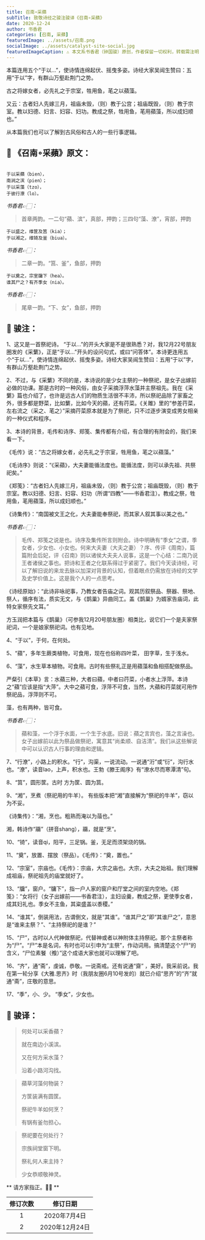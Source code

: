 ```yaml
---
title: 召南∘采蘋
subTitle: 致敬诗经之骏注骏译《召南∘采蘋》 
date: 2020-12-24 
author: 书香君
categories: [召南, 采蘋]
featuredImage: ../assets/召南.png
socialImage: ../assets/catalyst-site-social.jpg
featuredImageCaption: ⚠️️ 本文系书香君（钟国骏）原创，作者保留一切权利，转载需注明出处。
---
```


本篇连用五个“于以…”，使诗情连绵起伏、摇曳多姿。诗经大家吴闿生赞曰：五用“于以”字，有群山万壑赴荆门之势。

古之将嫁女者，必先礼之于宗室，牲用鱼，芼之以蘋藻。

又云：古者妇人先嫁三月，祖庙未毁，（则）教于公宫；祖庙既毁，（则）教于宗室。教以妇德、妇言、妇容、妇功。教成之祭，牲用鱼，芼用蘋藻，所以成妇顺也。”

从本篇我们也可以了解到古风俗和古人的一些行事逻辑。

## 🌼 《召南∘采蘋》原文：
```

于以采蘋（bien），
南涧之滨（pien）；
于以采藻（tzo），
于彼行潦（lo）。

```
*书香君👉🏻：* 

> 首章两韵。一二句“蘋、滨”，真部，押韵；三四句“藻、潦”，宵部，押韵

```
于以盛之，维筐及筥（kia）；
于以湘之，维锜及釜（biua）。

```
*书香君👉🏻：* 

> 二章一韵。“筥、釜”，鱼部，押韵

```
于以奠之，宗室牖下（hea）。
谁其尸之？有齐季女（nia）。

```
*书香君👉🏻：* 

> 尾章一韵。“下、女”，鱼部，押韵

## 🍁️ 骏注：

1、这又是一首祭祀诗。
“于以…”的开头大家是不是很熟悉？对，我12月22号朋友圈发的《采蘩》，正是“于以…”开头的设问句式，或曰“问答体”。本诗更连用五个“于以…”，使诗情连绵起伏、摇曳多姿。诗经大家吴闿生赞曰：五用“于以”字，有群山万壑赴荆门之势。

2、不过，与《采蘩》不同的是，本诗说的是少女主祭的一种祭祀，是女子出嫁前必做的功课。那是古时的一种风俗，由女子采摘浮萍水藻并主祭祖先。我在《采蘩》篇也介绍了，也许是远古人们的物质生活很不丰沛，所以祭祀品除了家畜之外，很多都是野菜，比如蘩，比如今天的蘋，还有荇菜。《关雎》里的“参差荇菜，左右流之（采之、芼之）”采摘荇菜原本就是为了祭祀，只不过逐步演变成男女相亲的一种仪式和程序。

3、本诗的背景，毛传和诗序、郑笺、集传都有介绍，有合理的有附会的，我们来看一下。

《毛传》说：“古之将嫁女者，必先礼之于宗室，牲用鱼，芼之以蘋藻。”

《毛诗序》则说：“《采蘋》，大夫妻能循法度也。能循法度，则可以承先祖、共祭祀矣。”

《郑笺》：“古者妇人先嫁三月，祖庙未毁，（则）教于公宫；祖庙既毁，（则）教于宗室。教以妇德、妇言、妇容、妇功（所谓“四教”——书香君注）。教成之祭，牲用鱼，芼用蘋藻，所以成妇顺也。”

《诗集传》：“南国被文王之化，大夫妻能奉祭祀，而其家人叙其事以美之也。”

*书香君👉🏻：* 

> 毛传、郑笺之说是也。诗序及集传所言则附会。诗中明确有“季女”之谓，季女者，少女也、小女也。何来大夫妻（大夫之妻）？序、传评《周南》，篇篇附会后妃，评《召南》则以诸侯大夫夫人说事，这是一个心结：二南乃说王者诸侯之事也。把诗和王者之化联系得过于紧密了。我们今天读诗经，可以了解旧说的来龙去脉以加深对背景的认知，但着眼点仍需放在诗经的文学及史学价值上。这是我个人的一点思考。

《诗经原始》：“此诗非咏祀事，乃教女者告庙之词。观其历叙祭品、祭器、祭地、祭人，循序有法，质实无文，与《鹊巢》异曲同工。盖《鹊巢》为婿家告庙词，此特女家祭先文耳。”

方玉润把本篇与《鹊巢》（可参我12月20号朋友圈）相类比，说它们一个是夫家祭祀词，一个是娘家祭祀词。也有见地。

4、“于以”，于何，在何处。

5、“蘋”，多年生蕨类植物，可食用，现在也俗称四叶菜， 田字草，生于浅水。

6、“藻”，水生草本植物。可食用。古时有些祭礼正是用蘋藻和鱼相搭配做祭品。

严粲引《本草》言：水蘋三种，大者曰蘋，中者曰荇菜，小者水上浮萍。本诗之“蘋”应该是指“大萍”。大中之蘋可食，浮萍不可食，当然，大蘋和荇菜就可用作祭祀品，浮萍则不可。

藻，也有两种，皆可食。

*书香君👉🏻：* 

> 蘋和藻，一个浮于水面，一个生于水底。旧说：蘋之言宾也，藻之言澡也。女子出嫁前以此为祭品做祭祀，寓意其“尚柔顺、自洁清”。我们从这些解说中可以认识古人行事的理由和逻辑。

7、“行潦”，小路上的积水。“行”，沟渠，一说流动。一说通“洐”或“衍”，沟行水也。“潦”，读音lao，上声，积水也。王勃《滕王阁序》有“潦水尽而寒潭清”句。

8、“筥”，圆形筐。古时 方为筐、圆为筥。

9、“湘”，烹煮（祭祀用的牛羊）。 有些版本把“湘”直接解为“祭祀的牛羊”，窃以为不妥。

《诗集传》：“湘，烹也。粗熟而淹以为葅也。”

湘，韩诗作“鬺”（拼音shang），鬺，就是“烹”。

10、“锜”，读音qi，阳平，三足锅。釜，无足而须架烧的锅。

11、“奠”，放置、摆放（祭品）。《毛传》：“奠，置也。”

12、“宗室”，宗庙也。《毛传》：宗庙，大宗之庙也。大宗，大夫之始祖。我们理解成祖庙，祭祀祖先的庙堂就好了。

13、“牖”，窗户。“牗下”，指一户人家的窗户和厅堂之间的室内空地。《郑笺》：“女将行（女子出嫁前——书香君注），主妇设羹，教成之祭，更使季女者，成其妇礼也。季女不主鱼，其粢盛盖以黍稷。”

14、“谁其”，倒装用法，古谓倒文，就是“其谁”。“谁其尸之”即“其谁尸之”，意思是“谁来主祭？”、“主持祭祀的是谁？”

15、“尸”，古时以人代神做祭祀，代替神或者以神附体主持祭祀。那个主祭者称为“尸”。“尸”本是名词，有时也可以引申为“主祭”，作动词用。搞清楚这个“尸”的含义，“尸位素䬸（飧）”这个成语大家也就可以理解了吧。

16、“齐”，通“斋”，虔诚，恭敬。一说斋戒。还有说通“齋” ，美好。我采前说。我在第一轮分享《大雅.思齐》时（我朋友圈6月10号发的）就已介绍“思齐”的“齐”就通“斋”，庄敬的意思。

17、“季”，小、少。 “季女”，少女也。

## 🍁️ 骏译：

> 何处可以采香蘋？
> 
> 就在南边小溪滨。
> 
> 又在何方采水藻？
> 
> 沿着小路河沟找。

> 蘋草河藻何物装？
> 
> 方筐装满有圆筐。
> 
> 祭祀牛羊如何烹？
> 
> 有锅有釜勿担心。

> 祭祀要在何处行？
> 
> 宗族祠堂窗下明。
> 
> 祭礼何人来主持？
> 
> 少女恭顺敬神灵。

** 请方家指正。🙏🏻 **

| 修订次数      | 修订日期 | 
|   :----: |    :----:   | 
| 1    | 2020年7月4日       | 
| 2    | 2020年12月24日       | 
